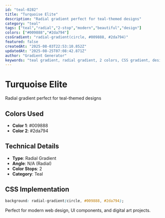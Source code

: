 ```yaml
---
id: "teal-0282"
title: "Turquoise Elite"
description: "Radial gradient perfect for teal-themed designs"
category: "teal"
tags: ["teal","radial","2-stop","modern","beautiful","design"]
colors: ["#009888","#2da794"]
cssGradient: "radial-gradient(circle, #009888, #2da794)"
featured: false
createdAt: "2025-08-03T22:53:10.852Z"
updatedAt: "2025-08-25T07:08:42.871Z"
author: "Gradient Generator"
keywords: "teal gradient, radial gradient, 2 colors, CSS gradient, design, #009888, #2da794"
---
```


# Turquoise Elite

Radial gradient perfect for teal-themed designs

## Colors Used
- **Color 1**: #009888
- **Color 2**: #2da794

## Technical Details
- **Type**: Radial Gradient
- **Angle**: N/A (Radial)
- **Color Stops**: 2
- **Category**: Teal

## CSS Implementation
```css
background: radial-gradient(circle, #009888, #2da794);
```

Perfect for modern web design, UI components, and digital art projects.
